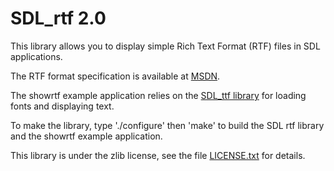 = SDL_rtf 2.0 =

This library allows you to display simple Rich Text Format (RTF) files in
SDL applications.

The RTF format specification is available at [https://msdn.microsoft.com/library/default.asp?url=/library/en-us/dnrtfspec/html/rtfspec.asp MSDN].

The showrtf example application relies on the [https://github.com/libsdl-org/SDL_ttf SDL_ttf library] for loading
fonts and displaying text.

To make the library, type './configure' then 'make' to build the SDL rtf
library and the showrtf example application.

This library is under the zlib license, see the file [https://github.com/libsdl-org/SDL_rtf/blob/main/LICENSE.txt LICENSE.txt] for details.


